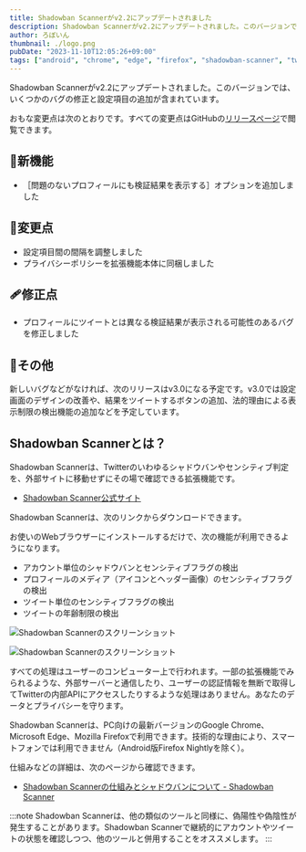 ```yaml
---
title: Shadowban Scannerがv2.2にアップデートされました
description: Shadowban Scannerがv2.2にアップデートされました。このバージョンでは、いくつかのバグの修正と設定項目の追加が含まれています。
author: ろぼいん
thumbnail: ./logo.png
pubDate: "2023-11-10T12:05:26+09:00"
tags: ["android", "chrome", "edge", "firefox", "shadowban-scanner", "twitter", "extension"]
---
```



Shadowban Scannerがv2.2にアップデートされました。このバージョンでは、いくつかのバグの修正と設定項目の追加が含まれています。

おもな変更点は次のとおりです。すべての変更点はGitHubの[リリースページ](https://github.com/Robot-Inventor/shadowban-scanner/releases/tag/v2.2.0)で閲覧できます。

## 🎉新機能

- ［問題のないプロフィールにも検証結果を表示する］オプションを追加しました

## 🔧変更点

- 設定項目間の間隔を調整しました
- プライバシーポリシーを拡張機能本体に同梱しました

## 🩹修正点

- プロフィールにツイートとは異なる検証結果が表示される可能性のあるバグを修正しました

## 📝その他

新しいバグなどがなければ、次のリリースはv3.0になる予定です。v3.0では設定画面のデザインの改善や、結果をツイートするボタンの追加、法的理由による表示制限の検出機能の追加などを予定しています。

## Shadowban Scannerとは？

Shadowban Scannerは、Twitterのいわゆるシャドウバンやセンシティブ判定を、外部サイトに移動せずにその場で確認できる拡張機能です。

<YouTube id="S2mRHz9SEig" />

- [Shadowban Scanner公式サイト](https://shadowban-scanner.roboin.io/)

Shadowban Scannerは、次のリンクからダウンロードできます。

<ExtensionBadges/>

お使いのWebブラウザーにインストールするだけで、次の機能が利用できるようになります。

- アカウント単位のシャドウバンとセンシティブフラグの検出
- プロフィールのメディア（アイコンとヘッダー画像）のセンシティブフラグの検出
- ツイート単位のセンシティブフラグの検出
- ツイートの年齢制限の検出

![Shadowban Scannerのスクリーンショット](../../../09/30/shadowban-scanner-v2-release/screenshot2_ja.png)

![Shadowban Scannerのスクリーンショット](../../../09/30/shadowban-scanner-v2-release/screenshot1_ja.png)

すべての処理はユーザーのコンピューター上で行われます。一部の拡張機能でみられるような、外部サーバーと通信したり、ユーザーの認証情報を無断で取得してTwitterの内部APIにアクセスしたりするような処理はありません。あなたのデータとプライバシーを守ります。

Shadowban Scannerは、PC向けの最新バージョンのGoogle Chrome、Microsoft Edge、Mozilla Firefoxで利用できます。技術的な理由により、スマートフォンでは利用できません（Android版Firefox Nightlyを除く）。

仕組みなどの詳細は、次のページから確認できます。

- [Shadowban Scannerの仕組みとシャドウバンについて - Shadowban Scanner](https://github.com/Robot-Inventor/shadowban-scanner/blob/main/doc/ja/about-shadowban.md)

:::note
Shadowban Scannerは、他の類似のツールと同様に、偽陽性や偽陰性が発生することがあります。Shadowban Scannerで継続的にアカウントやツイートの状態を確認しつつ、他のツールと併用することをオススメします。
:::
